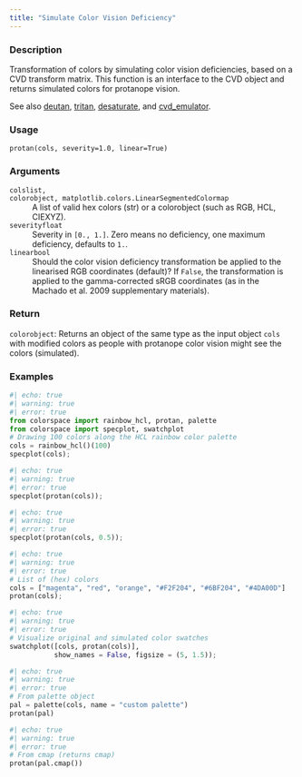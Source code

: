 ```yaml
---
title: "Simulate Color Vision Deficiency"
---
```


### Description

Transformation of colors by simulating color vision deficiencies, based on
a CVD transform matrix. This function is an interface to the CVD object and
returns simulated colors for protanope vision.

See also [deutan](colorspace.CVD.deutan.qmd), [tritan](colorspace.CVD.tritan.qmd), [desaturate](colorspace.CVD.desaturate.qmd), and
[cvd_emulator](colorspace.cvd_emulator.cvd_emulator.qmd).

### Usage

<pre><code class='language-python'>protan(cols, severity=1.0, linear=True)</code></pre>

### Arguments

<dl class="pyp-list param-list">
  <dt style = "white-space: nowrap; font-family: monospace; vertical-align: top">
   <code id="colorspace.CVD.protan:cols">cols</code><code class="argument-class">list, colorobject, matplotlib.colors.LinearSegmentedColormap</code>
  </dt>
 <dd>A list of valid hex colors (str)
or a colorobject (such as RGB, HCL, CIEXYZ).</dd>
  <dt style = "white-space: nowrap; font-family: monospace; vertical-align: top">
   <code id="colorspace.CVD.protan:severity">severity</code><code class="argument-class">float</code>
  </dt>
 <dd>Severity in `[0., 1.]`. Zero means no deficiency, one
maximum deficiency, defaults to `1.`.</dd>
  <dt style = "white-space: nowrap; font-family: monospace; vertical-align: top">
   <code id="colorspace.CVD.protan:linear">linear</code><code class="argument-class">bool</code>
  </dt>
 <dd>Should the color vision deficiency transformation be applied to the
linearised RGB coordinates (default)? If `False`, the transformation is applied to the
gamma-corrected sRGB coordinates (as in the Machado et al. 2009 supplementary materials).</dd>
</dl>

### Return

<code>colorobject</code>: Returns an object of the same type as the input object
`cols` with modified colors as people with protanope color vision
might see the colors (simulated).

### Examples

```python
#| echo: true
#| warning: true
#| error: true
from colorspace import rainbow_hcl, protan, palette
from colorspace import specplot, swatchplot
# Drawing 100 colors along the HCL rainbow color palette
cols = rainbow_hcl()(100)
specplot(cols);
```

```python
#| echo: true
#| warning: true
#| error: true
specplot(protan(cols));
```

```python
#| echo: true
#| warning: true
#| error: true
specplot(protan(cols, 0.5));
```

```python
#| echo: true
#| warning: true
#| error: true
# List of (hex) colors
cols = ["magenta", "red", "orange", "#F2F204", "#6BF204", "#4DA00D"]
protan(cols);
```

```python
#| echo: true
#| warning: true
#| error: true
# Visualize original and simulated color swatches
swatchplot([cols, protan(cols)],
           show_names = False, figsize = (5, 1.5));
```

```python
#| echo: true
#| warning: true
#| error: true
# From palette object
pal = palette(cols, name = "custom palette")
protan(pal)
```

```python
#| echo: true
#| warning: true
#| error: true
# From cmap (returns cmap)
protan(pal.cmap())
```



